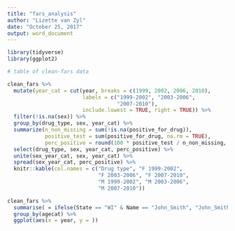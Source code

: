 ```yaml
---
title: "fars_analysis"
author: "Lizette van Zyl"
date: "October 25, 2017"
output: word_document
---
```

```r
library(tidyverse)
library(ggplot2)
```

```r
# table of clean-fars data

clean_fars %>%
  mutate(year_cat = cut(year, breaks = c(1999, 2002, 2006, 2010),
                        labels = c("1999-2002", "2003-2006",
                                   "2007-2010"),
                        include.lowest = TRUE, right = TRUE)) %>%
  filter(!is.na(sex)) %>%
  group_by(drug_type, sex, year_cat) %>%
  summarize(n_non_missing = sum(!is.na(positive_for_drug)),
            positive_test = sum(positive_for_drug, na.rm = TRUE),
            perc_positive = round(100 * positive_test / n_non_missing, 1)) %>%
  select(drug_type, sex, year_cat, perc_positive) %>%
  unite(sex_year_cat, sex, year_cat) %>%
  spread(sex_year_cat, perc_positive) %>%
  knitr::kable(col.names = c("Drug type", "F 1999-2002",
                             "F 2003-2006", "F 2007-2010",
                             "M 1999-2002", "M 2003-2006",
                             "M 2007-2010"))
```

```r
clean_fars %>%
  summarise( = ifelse(State == "WI" & Name == "John_Smith", "John_Smith1", Name))
  group_by(agecat) %>%
  ggplot(aes(x = year, y = ))
```


